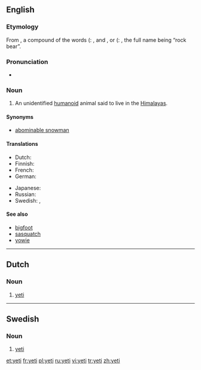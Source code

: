 {{see|Yeti|yéti}}
==English==
{{wikipedia}}

===Etymology===
From {{Tibetan.}} {{term|གཡའ་དྲེད་|lang=bo|tr=Wylie Romanization: g.ya'dred Pronounced: yeh-ti}}, a compound of the words {{term|||tr=yeh|lang=bo}} ({{Tibetan.}}: {{term|གཡའ་|tr=Wylie: g.ya'||rocky or rocky place|lang=bo}}, and {{term|||tr=Pti|lang=bo}}, {{term|||tr=te|lang=bo}} or {{term|||tr=teh|lang=bo}} ({{Tibetan.}}: {{term|དྲེད་|tr=Wylie: dred||bear|lang=bo}}, the full name being “rock bear”.

===Pronunciation===
*{{IPA|/ˈyɛti/}}
*:{{rhymes|ɛti}}

===Noun===
{{en-noun}}

# {{cryptozoology}} An unidentified [[humanoid]] animal said to live in the [[Himalayas]].

====Synonyms====
*[[abominable snowman]]

====Translations====
{{trans-top|unidentified animal}}
*Dutch: {{t-|nl|yeti|m}}
*Finnish: {{t|fi|jeti}}
*French: {{t+|fr|yéti|m}}
*German: {{t-|de|Yeti|m}}
{{trans-mid}}
*Japanese: {{t-|ja|イエティー|tr=ietyī|sc=Jpan}}
*Russian: {{t|ru|йети|m|tr=jjéti|sc=Cyrl}} {{qualifier|indeclinable}}
*Swedish: {{t-|sv|yeti|c}}, {{t-|sv|jeti|c}}
{{trans-bottom}}

====See also====
*[[bigfoot]]
*[[sasquatch]]
*[[yowie]]

----

==Dutch==

===Noun===
{{nl-noun|g=m}}

# {{cryptozoology|lang=nl}} [[yeti#English|yeti]]

----

==Swedish==

===Noun===
{{infl|sv|noun|gender=c}}

# {{cryptozoology|lang=sv}} [[yeti#English|yeti]]

[[et:yeti]]
[[fr:yeti]]
[[pl:yeti]]
[[ru:yeti]]
[[vi:yeti]]
[[tr:yeti]]
[[zh:yeti]]